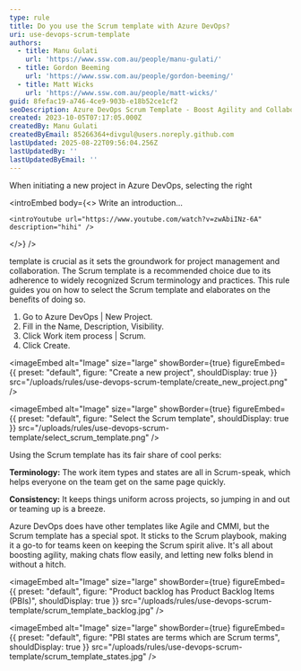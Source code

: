 ```yaml
---
type: rule
title: Do you use the Scrum template with Azure DevOps?
uri: use-devops-scrum-template
authors:
  - title: Manu Gulati
    url: 'https://www.ssw.com.au/people/manu-gulati/'
  - title: Gordon Beeming
    url: 'https://www.ssw.com.au/people/gordon-beeming/'
  - title: Matt Wicks
    url: 'https://www.ssw.com.au/people/matt-wicks/'
guid: 8fefac19-a746-4ce9-903b-e18b52ce1cf2
seoDescription: Azure DevOps Scrum Template - Boost Agility and Collaboration
created: 2023-10-05T07:17:05.000Z
createdBy: Manu Gulati
createdByEmail: 85266364+divgul@users.noreply.github.com
lastUpdated: 2025-08-22T09:56:04.256Z
lastUpdatedBy: ''
lastUpdatedByEmail: ''
---
```


When initiating a new project in Azure DevOps, selecting the right 

<introEmbed
  body={<>
    Write an introduction…
    
    <introYoutube url="https://www.youtube.com/watch?v=zwAbiINz-6A" description="hihi" />
  </>}
/>

template is crucial as it sets the groundwork for project management and collaboration. The Scrum template is a recommended choice due to its adherence to widely recognized Scrum terminology and practices. This rule guides you on how to select the Scrum template and elaborates on the benefits of doing so.

1. Go to Azure DevOps | New Project.
2. Fill in the Name, Description, Visibility.
3. Click Work item process | Scrum.
4. Click Create.

<imageEmbed
  alt="Image"
  size="large"
  showBorder={true}
  figureEmbed={{
    preset: "default",
    figure: "Create a new project",
    shouldDisplay: true
  }}
  src="/uploads/rules/use-devops-scrum-template/create_new_project.png"
/>

<imageEmbed
  alt="Image"
  size="large"
  showBorder={true}
  figureEmbed={{
    preset: "default",
    figure: "Select the Scrum template",
    shouldDisplay: true
  }}
  src="/uploads/rules/use-devops-scrum-template/select_scrum_template.png"
/>

Using the Scrum template has its fair share of cool perks:

**Terminology:** The work item types and states are all in Scrum-speak, which helps everyone on the team get on the same page quickly.

**Consistency:** It keeps things uniform across projects, so jumping in and out or teaming up is a breeze.

Azure DevOps does have other templates like Agile and CMMI, but the Scrum template has a special spot. It sticks to the Scrum playbook, making it a go-to for teams keen on keeping the Scrum spirit alive. It's all about boosting agility, making chats flow easily, and letting new folks blend in without a hitch.

<imageEmbed
  alt="Image"
  size="large"
  showBorder={true}
  figureEmbed={{
    preset: "default",
    figure: "Product backlog has Product Backlog Items (PBIs)",
    shouldDisplay: true
  }}
  src="/uploads/rules/use-devops-scrum-template/scrum_template_backlog.jpg"
/>

<imageEmbed
  alt="Image"
  size="large"
  showBorder={true}
  figureEmbed={{
    preset: "default",
    figure: "PBI states are terms which are Scrum terms",
    shouldDisplay: true
  }}
  src="/uploads/rules/use-devops-scrum-template/scrum_template_states.jpg"
/>
